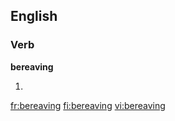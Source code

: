 ==English==

===Verb===
'''bereaving'''

# {{present participle of|[[bereave]]}}

[[fr:bereaving]]
[[fi:bereaving]]
[[vi:bereaving]]